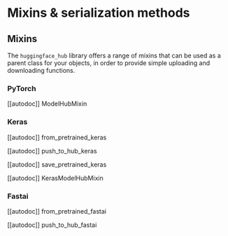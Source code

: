 # Mixins & serialization methods

## Mixins

The `huggingface_hub` library offers a range of mixins that can be used as a parent class for your
objects, in order to provide simple uploading and downloading functions.

### PyTorch

[[autodoc]] ModelHubMixin

### Keras

[[autodoc]] from_pretrained_keras

[[autodoc]] push_to_hub_keras

[[autodoc]] save_pretrained_keras

[[autodoc]] KerasModelHubMixin

### Fastai

[[autodoc]] from_pretrained_fastai

[[autodoc]] push_to_hub_fastai



